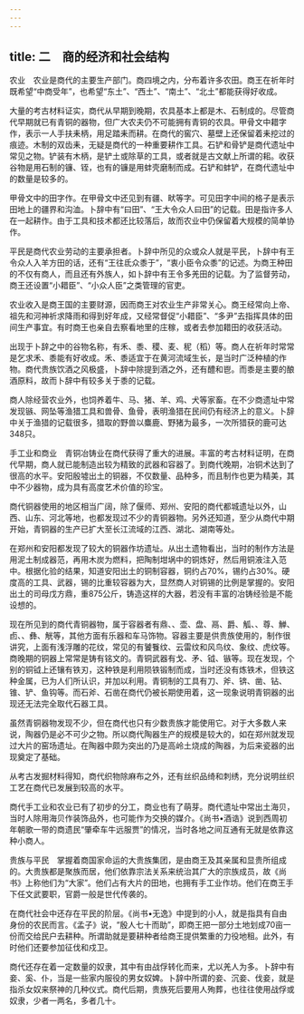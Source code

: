```yaml
---
---
---
```

title: 二　商的经济和社会结构
---




农业　农业是商代的主要生产部门。商四境之内，分布着许多农田。商王在祈年时既希望“中商受年”，也希望“东土”、“西土”、“南土”、“北土”都能获得好收成。

大量的考古材料证实，商代从早期到晚期，农具基本上都是木、石制成的。尽管商代早期就已有青铜的器物，但广大农夫仍不可能拥有青铜的农具。甲骨文中耤字作，表示一人手扶耒柄，用足踏耒而耕。在商代的窖穴、墓壁上还保留着耒挖过的痕迹。木制的双齿耒，无疑是商代的一种重要耕作工具。石铲和骨铲是商代遗址中常见之物。铲装有木柄，是铲土或除草的工具，或者就是古文献上所谓的耜。收获谷物是用石制的镰、铚，也有的镰是用蚌壳磨制而成。石铲和蚌铲，在商代遗址中的数量是较多的。

甲骨文中的田字作。在甲骨文中还见到有疆、畎等字。可见田字中间的格子是表示田地上的疆界和沟洫。卜辞中有“曰田”、“王大令众人曰田”的记载。田是指许多人在一起耕作。由于工具和技术都还比较落后，故而农业中仍保留着大规模的简单协作。

平民是商代农业劳动的主要承担者。卜辞中所见的众或众人就是平民，卜辞中有王令众人入羊方田的话，还有“王往氐众黍于”，“衷小臣令众黍”的记述。为商王种田的不仅有商人，而且还有外族人，如卜辞中有王令多羌田的记载。为了监督劳动，商王还设置“小耤臣”、“小众人臣”之类管理的官吏。

农业收入是商王国的主要财源，因而商王对农业生产非常关心。商王经常向上帝、祖先和河神祈求降雨和得到好年成，又经常督促“小耤臣”、“多尹”去指挥具体的田间生产事宜。有时商王也亲自去察看地里的庄稼，或者去参加耤田的收获活动。

出现于卜辞之中的谷物名称，有禾、黍、稷、麦、秜（稻）等。商人在祈年时常常是乞求禾、黍能有好收成。禾、黍适宜于在黄河流域生长，是当时广泛种植的作物。商代贵族饮酒之风极盛，卜辞中除提到酒之外，还有醴和鬯。而黍是主要的酿酒原料，故而卜辞中有较多关于黍的记载。

商人除经营农业外，也饲养着牛、马、猪、羊、鸡、犬等家畜。在不少商遗址中常发现镞、网坠等渔猎工具和兽骨、鱼骨，表明渔猎在民间仍有经济上的意义。卜辞中关于渔猎的记载很多，猎取的野兽以麋鹿、野猪为最多，一次所猎获的鹿可达348只。

手工业和商业　青铜冶铸业在商代获得了重大的进展。丰富的考古材料证明，在商代早期，商人就已能制造出较为精致的武器和容器了。到商代晚期，冶铜术达到了很高的水平。安阳殷墟出土的铜器，不仅数量、品种多，而且制作也更为精美，其中不少器物，成为具有高度艺术价值的珍宝。

商代铜器使用的地区相当广阔，除了偃师、郑州、安阳的商代都城遗址以外，山西、山东、河北等地，也都发现过不少的青铜器物。另外还知道，至少从商代中期开始，青铜器的生产已扩大至长江流域的江西、湖北、湖南等处。

在郑州和安阳都发现了较大的铜器作坊遗址。从出土遗物看出，当时的制作方法是用泥土制成器范，再用木炭为燃料，把陶制坩埚中的铜炼好，然后用铜液注入范中。根据化验的结果，知道安阳出土的铜制容器，铜约占70%，锡约占30%。硬度高的工具、武器，锡的比重较容器为大，显然商人对铜锡的比例是掌握的。安阳出土的司母戊方鼎，重875公斤，铸造这样的大器，若没有丰富的冶铸经验是不能设想的。

现在所见到的商代青铜器物，属于容器者有鼎、、壶、盘、鬲、爵、觚、、尊、觯、卣、、彝、觥等，其他方面有乐器和车马饰物。容器主要是供贵族使用的，制作很讲究，上面有浅浮雕的花纹，常见的有饕餮纹、云雷纹和风鸟纹、象纹、虎纹等。商晚期的铜器上常常是铸有铭文的。青铜武器有戈、矛、钺、镞等。现在发现，个别的铜钺上还镶有铁刃，这种铁是利用陨铁锻制而成，当时还没有炼铁术，但铁这种金属，已为人们所认识，并加以利用。青铜制的工具有刀、斧、锛、凿、钻、锥、铲、鱼钩等。而石斧、石凿在商代仍被长期使用着，这一现象说明青铜器的出现还无法完全取代石器工具。

虽然青铜器物发现不少，但在商代也只有少数贵族才能使用它。对于大多数人来说，陶器仍是必不可少之物。所以商代陶器生产的规模是较大的，如在郑州就发现过大片的窑场遗址。在陶器中颇为突出的乃是高岭土烧成的陶器，为后来瓷器的出现奠定了基础。

从考古发掘材料得知，商代织物除麻布之外，还有丝织品绮和刺绣，充分说明丝织工艺在商代已发展到较高的水平。

商代手工业和农业已有了初步的分工，商业也有了萌芽。商代遗址中常出土海贝，当时人除用海贝作装饰品外，也可能作为交换的媒介。《尚书•酒诰》说到西周初年朝歌一带的商遗民“肇牵车牛远服贾”的情况，当时各地之间互通有无就是依靠这种小商人。

贵族与平民　掌握着商国家命运的大贵族集团，是由商王及其亲属和显贵所组成的。大贵族都是聚族而居，他们依靠宗法关系来统治其广大的宗族成员，故《尚书》上称他们为“大家”。他们占有大片的田地，也拥有手工业作坊。他们在商王手下任文武要职，官爵一般是世代传袭的。

在商代社会中还存在平民的阶层。《尚书•无逸》中提到的小人，就是指具有自由身份的农民而言。《孟子》说，“殷人七十而助”，即商王把一部分土地划成70亩一份而交给民户去耕种。所谓助就是要耕种者给商王提供繁重的力役地租。此外，有时他们还要参加征伐和戍卫。

商代还存在着一定数量的奴隶，其中有由战俘转化而来，尤以羌人为多。卜辞中有妾、奚、仆，当是一些家内服役的男女奴婢。卜辞中所谓的妾、沉妾、伐妾，就是指杀女奴来祭神的几种仪式。商代后期，贵族死后要用人殉葬，也往往使用战俘或奴隶，少者一两名，多者几十。